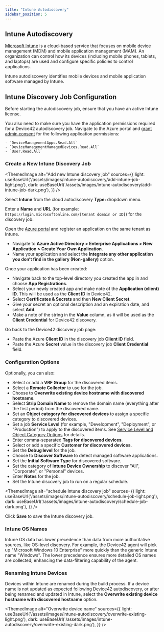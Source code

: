 ```yaml
---
title: "Intune Autodiscovery"
sidebar_position: 5
---
```



## Intune Autodiscovery

[Microsoft Intune](https://learn.microsoft.com/en-us/mem/intune/fundamentals/what-is-intune) is a cloud-based service that focuses on mobile device management (MDM) and mobile application management (MAM). An organization can control how its devices (including mobile phones, tablets, and laptops) are used and configure specific policies to control applications.

Intune autodiscovery identifies mobile devices and mobile application software managed by Intune.

## Intune Discovery Job Configuration

Before starting the autodiscovery job, ensure that you have an active Intune license.

You also need to make sure you have the application permissions required for a Device42 autodiscovery job. Navigate to the Azure portal and [grant admin consent](https://learn.microsoft.com/en-us/azure/active-directory/manage-apps/grant-admin-consent) for the following application permissions:

    - `DeviceManagementApps.Read.All`
    - `DeviceManagementManagedDevices.Read.All`
    - `User.Read.All`

### Create a New Intune Discovery Job

<ThemedImage
  alt="Add new Intune discovery job"
  sources={{
    light: useBaseUrl('/assets/images/intune-autodiscovery/add-intune-job-light.png'),
    dark: useBaseUrl('/assets/images/intune-autodiscovery/add-intune-job-dark.png'),
  }}
/>

Select **Intune** from the cloud autodiscovery **Type:** dropdown menu.

Enter a **Name** and **URL** (for example: `https://login.microsoftonline.com/[tenant domain or ID]`) for the discovery job.

Open the [Azure portal](https://portal.azure.com) and register an application on the same tenant as Intune. 
- Navigate to **Azure Active Directory > Enterprise Applications > New Application > Create Your Own Application**. 
- Name your application and select the **Integrate any other application you don’t find in the gallery (Non-gallery)** option.

Once your application has been created: 
- Navigate back to the top-level directory you created the app in and choose **App Registrations**. 
- Select your newly created app and make note of the **Application (client) ID**. This will be used as the **Client ID** in Device42.
- Select **Certificates & Secrets** and then **New Client Secret**. 
- Give your secret an optional description and an expiration date, and select **Add**. 
- Make a  note of the string in the **Value** column, as it will be used as the **Client Credential** for Device42 discovery.

Go back to the Device42 discovery job page:

- Paste the Azure **Client ID** in the discovery job **Client ID** field.
- Paste the Azure **Secret** value in the discovery job **Client Credential** field.

### Configuration Options

Optionally, you can also:

- Select or add a **VRF Group** for the discovered items.
- Select a **Remote Collector** to use for the job.
- Choose to **Overwrite existing device hostname with discovered hostname**.
- Select **Strip Domain Name** to remove the domain name (everything after the first period) from the discovered name.
- Set an **Object category for discovered devices** to assign a specific category to discovered devices.
- Set a job **Service Level** (for example, "Development", "Deployment", or "Production") to apply to the discovered items. See [Service Level and Object Category Options](index.mdx#service-level-and-object-category-options) for details.
- Enter comma-separated **Tags for discovered devices**.
- Select or add a specific **Customer for discovered devices**.
- Set the **Debug level** for the job.
- Choose to **Discover Software** to detect managed software applications.
- Set the **Initial Software Type** for discovered software.
- Set the category of **Intune Device Ownership** to discover "All", "Corporate", or "Personal" devices.
- Enter **Notes** for the job.
- Set the Intune discovery job to run on a regular schedule.

<ThemedImage
  alt="schedule Intune discovery job"
  sources={{
    light: useBaseUrl('/assets/images/intune-autodiscovery/schedule-job-light.png'),
    dark: useBaseUrl('/assets/images/intune-autodiscovery/schedule-job-dark.png'),
  }}
/>

Click **Save** to save the Intune discovery job.

### Intune OS Names

Intune OS data has lower precedence than data from more authoritative sources, like OS-level discovery. For example, the Device42 agent will pick up "Microsoft Windows 10 Enterprise" more quickly than the generic Intune name "Windows". The lower precedence ensures more detailed OS names are collected, enhancing the data-filtering capability of the agent.

### Renaming Intune Devices

Devices within Intune are renamed during the build process. If a device name is not updated as expected following Device42 autodiscovery, or after being renamed and updated in Intune, select the **Overwrite existing device hostname with discovered hostname** option.

<ThemedImage
  alt="Overwrite device name"
  sources={{
    light: useBaseUrl('/assets/images/intune-autodiscovery/overwrite-existing-light.png'),
    dark: useBaseUrl('/assets/images/intune-autodiscovery/overwrite-existing-dark.png'),
  }}
/>
